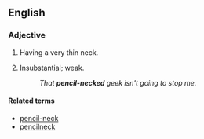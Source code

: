==English==

===Adjective===
{{en-adj|pos=[[pencil]]-[[necked]]}}

# Having a very thin neck.
# {{idiom|US|pejorative}} Insubstantial; weak.
#: ''That '''pencil-necked''' geek isn't going to stop me.''

====Related terms====
*[[pencil-neck]]
*[[pencilneck]]